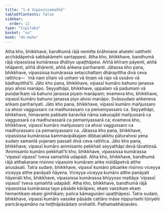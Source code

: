 ```yaml
---
title: "1.4 Vipassīsamaññā"
tableOfContents: false
sidebar:
  order: 12
type: "tipitaka"
basket: "su"
book: "dn-maha"
---
```



<DynamicBreadcrumb />

<Division number="37" book="dn-maha" bookNo="7" page="17">

<Paragraph number="85" book="dn-maha">
Atha kho, bhikkhave, bandhumā rājā nemitte brāhmaṇe ahatehi vatthehi acchādāpetvā sabbakāmehi santappesi. Atha kho, bhikkhave, bandhumā rājā vipassissa kumārassa dhātiyo upaṭṭhāpesi. Aññā khīraṃ pāyenti, aññā nhāpenti, aññā dhārenti, aññā aṅkena pariharanti. Jātassa kho pana, bhikkhave, vipassissa kumārassa setacchattaṃ dhārayittha divā ceva rattiñca—  ‘mā naṃ sītaṃ vā uṇhaṃ vā tiṇaṃ vā rajo vā ussāvo vā bādhayitthā’ti. Jāto kho pana, bhikkhave, vipassī kumāro bahuno janassa piyo ahosi manāpo. Seyyathāpi, bhikkhave, uppalaṃ vā padumaṃ vā puṇḍarīkaṃ vā bahuno janassa piyaṃ manāpaṃ; evameva kho, bhikkhave, vipassī kumāro bahuno janassa piyo ahosi manāpo. Svāssudaṃ aṅkeneva aṅkaṃ parihariyati.
</Paragraph>

</Division>
<Division number="38" book="dn-maha" bookNo="7" page="17">

<Paragraph number="86" book="dn-maha">
Jāto kho pana, bhikkhave, vipassī kumāro mañjussaro ca ahosi vaggussaro ca madhurassaro ca pemaniyassaro ca. Seyyathāpi, bhikkhave, himavante pabbate karavīkā nāma sakuṇajāti mañjussarā ca vaggussarā ca madhurassarā ca pemaniyassarā ca; evameva kho, bhikkhave, vipassī kumāro mañjussaro ca ahosi vaggussaro ca madhurassaro ca pemaniyassaro ca.
</Paragraph>

</Division>
<Division number="39" book="dn-maha" bookNo="7" page="17">

<Paragraph number="87" book="dn-maha">
Jātassa kho pana, bhikkhave, vipassissa kumārassa kammavipākajaṃ dibbacakkhu pāturahosi yena sudaṃ samantā yojanaṃ passati divā ceva rattiñca.
</Paragraph>

</Division>
<Division number="40" book="dn-maha" bookNo="7" page="17">

<Paragraph number="88" book="dn-maha">
Jāto kho pana, bhikkhave, vipassī kumāro animisanto pekkhati seyyathāpi devā tāvatiṃsā. ‘Animisanto kumāro pekkhatī’ti kho, bhikkhave, vipassissa kumārassa ‘vipassī vipassī’ tveva samaññā udapādi.
</Paragraph>

</Division>
<Division number="41" book="dn-maha" bookNo="7" page="18">

<Paragraph number="89" book="dn-maha">
Atha kho, bhikkhave, bandhumā rājā atthakaraṇe nisinno vipassiṃ kumāraṃ aṅke nisīdāpetvā atthe anusāsati. Tatra sudaṃ, bhikkhave, vipassī kumāro pituaṅke nisinno viceyya viceyya atthe panāyati ñāyena. Viceyya viceyya kumāro atthe panāyati ñāyenāti kho, bhikkhave, vipassissa kumārassa bhiyyoso mattāya ‘vipassī vipassī’ tveva samaññā udapādi.
</Paragraph>

</Division>
<Division number="42" book="dn-maha" bookNo="7" page="18">

<Paragraph number="90" book="dn-maha">
Atha kho, bhikkhave, bandhumā rājā vipassissa kumārassa tayo pāsāde kārāpesi, ekaṃ vassikaṃ ekaṃ hemantikaṃ ekaṃ gimhikaṃ; pañca kāmaguṇāni upaṭṭhāpesi. Tatra sudaṃ, bhikkhave, vipassī kumāro vassike pāsāde cattāro māse nippurisehi tūriyehi paricārayamāno na heṭṭhāpāsādaṃ orohatīti.

</Paragraph>
</Division>

<Paragraph number="91" type="center" book="dn-maha">
Paṭhamabhāṇavāro.
</Paragraph>